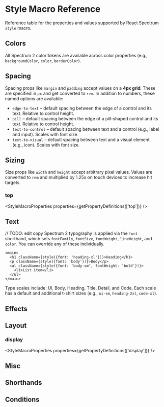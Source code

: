 

# Style Macro Reference

Reference table for the properties and values supported by React Spectrum `style` macro.

## Colors

All Spectrum 2 color tokens are available across color properties (e.g., `backgroundColor`, `color`, `borderColor`).

<S2Colors />

## Spacing

Spacing props like `margin` and `padding` accept values on a **4px grid**. These are specified in `px` and get converted to `rem`. In addition to numbers, these named options are available:

- `edge-to-text` – default spacing between the edge of a control and its text. Relative to control height.
- `pill` – default spacing between the edge of a pill-shaped control and its text. Relative to control height.
- `text-to-control` – default spacing between text and a control (e.g., label and input). Scales with font size.
- `text-to-visual` – default spacing between text and a visual element (e.g., icon). Scales with font size.

## Sizing

Size props like `width` and `height` accept arbitrary pixel values. Values are converted to `rem` and multiplied by 1.25x on touch devices to increase hit targets.

### top

<StyleMacroProperties properties={getPropertyDefinitions(['top'])} />

## Text

// TODO: edit copy
Spectrum 2 typography is applied via the `font` shorthand, which sets `fontFamily`, `fontSize`, `fontWeight`, `lineHeight`, and `color`. You can override any of these individually.

```tsx
<main>
  <h1 className={style({font: 'heading-xl'})}>Heading</h1>
  <p className={style({font: 'body'})}>Body</p>
  <ul className={style({font: 'body-sm', fontWeight: 'bold'})}>
    <li>List item</li>
  </ul>
</main>
```

Type scales include: UI, Body, Heading, Title, Detail, and Code. Each scale has a default and additional t-shirt sizes (e.g., `ui-sm`, `heading-2xl`, `code-xl`).

<S2Typography />


## Effects


## Layout

### display

<StyleMacroProperties properties={getPropertyDefinitions(['display'])} />


## Misc


## Shorthands


## Conditions
